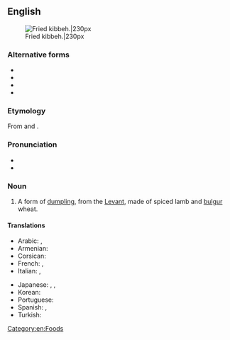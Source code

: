 ==English==
{{wikipedia}}
[[File:Quibe frito.JPG|thumb|Fried kibbeh.|230px]]

===Alternative forms===
* {{l|en|kibbe}}
* {{l|en|kibbi}}
* {{l|en|kebbeh}}
* {{l|en|kubbeh}}

===Etymology===
From {{etyl|ar|en}} {{m|ar|كِبَّة||ball}} and {{m|ar|كُبَّة||(same)}}.

===Pronunciation===
* {{IPA|en|/ˈkɪbi/}}
* {{rhymes|en|ɪbi|s=2}}

===Noun===
{{en-noun}}

# A form of [[dumpling]], from the [[Levant]], made of spiced lamb and [[bulgur]] wheat.

====Translations====
{{trans-top|form of dumpling}}
* Arabic: {{t|ar|كِبَّة|f}}, {{t|ar|كُبَّة|f}}
* Armenian: {{t|hy|իշլի քյուֆթա}}
* Corsican: {{t|co|quibe|m}}
* French: {{t+|fr|kebbé|m}}, {{t|fr|kibbé|m}}
* Italian: {{t|it|qubbah|f}}, {{t|it|quibe|m}}
{{trans-mid}}
* Japanese: {{t|ja|キッベ|tr=kibbe}}, {{t|ja|クッバ|tr=kubba}}, {{t|ja|クッベ|tr=kubbe}}
* Korean: {{t|ko|킵바|tr=}}
* Portuguese: {{t+|pt|quibe|m}}
* Spanish: {{t|es|quipe|m}}, {{t|es|quibbe|m}}
* Turkish: {{t+|tr|içli köfte}}
{{trans-bottom}}

[[Category:en:Foods]]